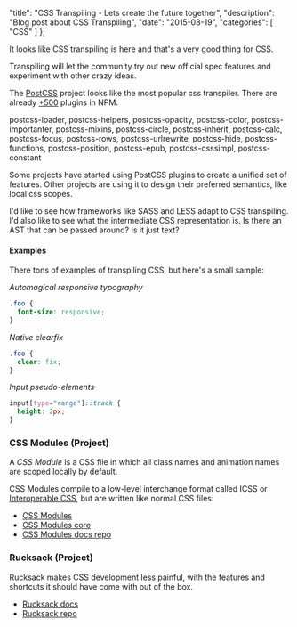   "title": "CSS Transpiling - Lets create the future together",
  "description": "Blog post about CSS Transpiling",
  "date": "2015-08-19",
  "categories": [
    "CSS"
  ]
};

It looks like CSS transpiling is here and that's a very good thing for CSS.

Transpiling will let the community try out new official spec features and
experiment with other crazy ideas.

The [PostCSS](https://github.com/postcss/postcss) project looks like the most
popular css transpiler.
There are already [+500](https://www.npmjs.com/search?q=postcss-&pa) plugins in NPM.

postcss-loader, postcss-helpers, postcss-opacity, postcss-color, postcss-importanter, postcss-mixins, postcss-circle, postcss-inherit, postcss-calc, postcss-focus, postcss-rows, postcss-urlrewrite, postcss-hide, postcss-functions, postcss-position, postcss-epub, postcss-csssimpl, postcss-constant

Some projects have started using PostCSS plugins to create a unified set
of features. Other projects are using it to design their preferred semantics,
like local css scopes.

I'd like to see how frameworks like SASS and LESS adapt to CSS transpiling. I'd also like to see what the intermediate CSS representation is.
Is there an AST that can be passed around? Is it just text?

#### Examples

There tons of examples of transpiling CSS, but here's a small sample:

_Automagical responsive typography_

```css
.foo {
  font-size: responsive;
}
```

_Native clearfix_

```css
.foo {
  clear: fix;
}
```

_Input pseudo-elements_

```css
input[type="range"]::track {
  height: 2px;
}
```

### CSS Modules (Project)

A *CSS Module* is a CSS file in which all class names and animation names are scoped locally by default.

CSS Modules compile to a low-level interchange format called ICSS or [Interoperable CSS](https://github.com/css-modules/icss), but are written like normal CSS files:

+ [CSS Modules](http://glenmaddern.com/articles/css-modules)
+ [CSS Modules core](https://github.com/css-modules/css-modules-loader-core)
+ [CSS Modules docs repo](https://github.com/css-modules/css-modules)

### Rucksack (Project)

Rucksack makes CSS development less painful, with the features and shortcuts it should have come with out of the box.

+ [Rucksack docs](http://simplaio.github.io/rucksack/)
+ [Rucksack repo](https://github.com/simplaio/rucksack)